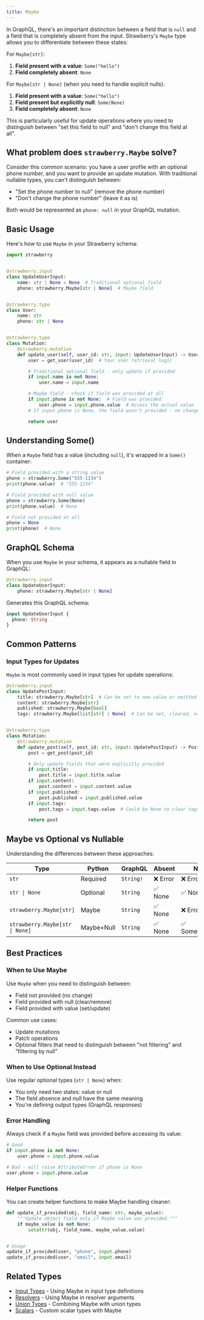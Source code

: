 ```yaml
---
title: Maybe
---
```

In GraphQL, there's an important distinction between a field that is `null` and
a field that is completely absent from the input. Strawberry's `Maybe` type
allows you to differentiate between these states:

For `Maybe[str]`:

1. **Field present with a value**: `Some("hello")`
2. **Field completely absent**: `None`

For `Maybe[str | None]` (when you need to handle explicit nulls):

1. **Field present with a value**: `Some("hello")`
2. **Field present but explicitly null**: `Some(None)`
3. **Field completely absent**: `None`

This is particularly useful for update operations where you need to distinguish
between "set this field to null" and "don't change this field at all".

## What problem does `strawberry.Maybe` solve?

Consider this common scenario: you have a user profile with an optional phone
number, and you want to provide an update mutation. With traditional nullable
types, you can't distinguish between:

- "Set the phone number to null" (remove the phone number)
- "Don't change the phone number" (leave it as is)

Both would be represented as `phone: null` in your GraphQL mutation.

## Basic Usage

Here's how to use `Maybe` in your Strawberry schema:

```python
import strawberry


@strawberry.input
class UpdateUserInput:
    name: str | None = None  # Traditional optional field
    phone: strawberry.Maybe[str | None]  # Maybe field


@strawberry.type
class User:
    name: str
    phone: str | None


@strawberry.type
class Mutation:
    @strawberry.mutation
    def update_user(self, user_id: str, input: UpdateUserInput) -> User:
        user = get_user(user_id)  # Your user retrieval logic

        # Traditional optional field - only update if provided
        if input.name is not None:
            user.name = input.name

        # Maybe field - check if field was provided at all
        if input.phone is not None:  # Field was provided
            user.phone = input.phone.value  # Access the actual value
        # If input.phone is None, the field wasn't provided - no change

        return user
```

## Understanding Some()

When a `Maybe` field has a value (including `null`), it's wrapped in a `Some()`
container:

```python
# Field provided with a string value
phone = strawberry.Some("555-1234")
print(phone.value)  # "555-1234"

# Field provided with null value
phone = strawberry.Some(None)
print(phone.value)  # None

# Field not provided at all
phone = None
print(phone)  # None
```

## GraphQL Schema

When you use `Maybe` in your schema, it appears as a nullable field in GraphQL:

```python
@strawberry.input
class UpdateUserInput:
    phone: strawberry.Maybe[str | None]
```

Generates this GraphQL schema:

```graphql
input UpdateUserInput {
  phone: String
}
```

## Common Patterns

### Input Types for Updates

`Maybe` is most commonly used in input types for update operations:

```python
@strawberry.input
class UpdatePostInput:
    title: strawberry.Maybe[str]  # Can be set to new value or omitted
    content: strawberry.Maybe[str]
    published: strawberry.Maybe[bool]
    tags: strawberry.Maybe[list[str] | None]  # Can be set, cleared, or omitted


@strawberry.type
class Mutation:
    @strawberry.mutation
    def update_post(self, post_id: str, input: UpdatePostInput) -> Post:
        post = get_post(post_id)

        # Only update fields that were explicitly provided
        if input.title:
            post.title = input.title.value
        if input.content:
            post.content = input.content.value
        if input.published:
            post.published = input.published.value
        if input.tags:
            post.tags = input.tags.value  # Could be None to clear tags

        return post
```

## Maybe vs Optional vs Nullable

Understanding the differences between these approaches:

| Type                            | Python     | GraphQL   | Absent   | Null          | Value          |
| ------------------------------- | ---------- | --------- | -------- | ------------- | -------------- |
| `str`                           | Required   | `String!` | ❌ Error | ❌ Error      | ✅ Value       |
| `str \| None`                   | Optional   | `String`  | ✅ None  | ✅ None       | ✅ Value       |
| `strawberry.Maybe[str]`         | Maybe      | `String`  | ✅ None  | ❌ Error      | ✅ Some(value) |
| `strawberry.Maybe[str \| None]` | Maybe+Null | `String`  | ✅ None  | ✅ Some(None) | ✅ Some(value) |

## Best Practices

### When to Use Maybe

Use `Maybe` when you need to distinguish between:

- Field not provided (no change)
- Field provided with null (clear/remove)
- Field provided with value (set/update)

Common use cases:

- Update mutations
- Patch operations
- Optional filters that need to distinguish between "not filtering" and
  "filtering by null"

### When to Use Optional Instead

Use regular optional types (`str | None`) when:

- You only need two states: value or null
- The field absence and null have the same meaning
- You're defining output types (GraphQL responses)

### Error Handling

Always check if a `Maybe` field was provided before accessing its value:

```python
# Good
if input.phone is not None:
    user.phone = input.phone.value

# Bad - will raise AttributeError if phone is None
user.phone = input.phone.value
```

### Helper Functions

You can create helper functions to make Maybe handling cleaner:

```python
def update_if_provided(obj, field_name: str, maybe_value):
    """Update object field only if Maybe value was provided."""
    if maybe_value is not None:
        setattr(obj, field_name, maybe_value.value)


# Usage
update_if_provided(user, "phone", input.phone)
update_if_provided(user, "email", input.email)
```

## Related Types

- [Input Types](./input-types) - Using Maybe in input type definitions
- [Resolvers](./resolvers) - Using Maybe in resolver arguments
- [Union Types](./union) - Combining Maybe with union types
- [Scalars](./scalars) - Custom scalar types with Maybe

